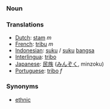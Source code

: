 === Noun ===

=== Translations ===
*[[Dutch]]: [[stam]] ''m''
*[[French]]: [[tribu]] ''m''
*[[Indonesian]]: [[suku]] / [[suku]] [[bangsa]]
*[[Interlingua]]: [[tribo]]
*[[Japanese]]: [[民族]] ([[みんぞく]], minzoku)
*[[Portuguese]]: [[tribo]] ''f''

=== Synonyms ===
*[[ethnic]]